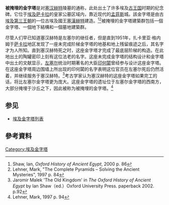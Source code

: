 {{unreferenced|time=2012-4-2}} 
{{Infobox pyramid
| name        = 被掩埋的金字塔
| image       = Sekhemkhet pyramid at Saqqara.jpg
| image_size  = 300px
| alt         = 
| caption     =  {{埃及}}[[萨卡拉|萨卡拉]]
| map_type    = 
| relief      = 
| map_size    = 
| map_alt     = 
| map_caption = 
| map_dot_label = 
| owner       =  [[埃及第三王朝|埃及第三王朝]]
| coordinates = {{coord|29.866|N|31.213|E|display=inline,title|source:dewiki}}
| ancient     = 
| date        = 前2645年
| type        = [[埃及金字塔|埃及金字塔]]
| material    = 石灰岩
| height      = {{plainlist|
*Planned {{convert|70|m|ft}}
*Reached {{convert|8|m|ft}}}}
| base        = {{convert|115|m|ft}}
| volume      = 
| slope       =  50°36' (estimated)
}}
'''被掩埋的金字塔'''是对[[塞汉赫特|塞汉赫特]]陵墓的通称，此处出土了许多埃及[[古王国|古王国]]时期的纪念碑。它位于[[埃及|埃及]][[萨卡拉|萨卡拉]]的皇家公墓区域内，靠近现代的[[孟菲斯_(埃及)|孟菲斯]]城。該金字塔是由古[[埃及第三王朝|埃及第三王朝]]的一位古埃及國王[[塞漢赫特|塞漢赫特]]建造。<ref>Shaw, Ian, ''Oxford History of Ancient Egypt'', 2000 p. 86</ref><ref>Lehner, Mark, "The Complete Pyramids – Solving the Ancient Mysteries", 1997 p. 84</ref>被掩埋的金字塔建築群包括一個金字塔、一個地下結構和一個墓地建築群。


尽管人们早已知道塞汉赫特是左塞尔的继任者，但是直到1951年，扎卡里亚·格内姆于[[萨卡拉|萨卡拉]]地区发现了一座未完成阶梯金字塔的地基和地上残留痕迹之后，其名字才为人所知。直到塞汉赫特死之时，这座金字塔才完成了最底层阶梯的构造。在此地出土的陶罐密印上刻有这位法老的名字。这座未完成金字塔的结构设计和金字塔中出土的文献显示，[[左塞尔|左塞尔]]统治时期著名的大臣[[印何闐|印何闐]]曾经参与设计这座金字塔。在这座金字塔周边围墙上所出现的印何闐的名字表明这位官员在左塞尔死后仍然活着，并继续服务于塞汉赫特。<ref>Jaromir Malek 'The Old Kingdom' in ''The Oxford History of Ancient Egypt'' by Ian Shaw（ed.）Oxford University Press. paperback 2002. p.92</ref>考古学家认为塞汉赫特的这座金字塔如果完工的话，将比左塞尔金字塔更为庞大。这座金字塔的遗址位于左塞尔金字塔的西南方，大部分掩埋于沙丘之下，因此被称为被掩埋的金字塔。<ref>Lehner, Mark, 1997 p. 94</ref>

==参见==
*[[埃及金字塔列表|埃及金字塔列表]]
==參考資料==
{{Reflist}}


[[Category:埃及金字塔|Category:埃及金字塔]]